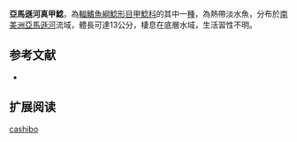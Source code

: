 {{Speciesbox
| name = 亞馬遜河真甲鯰
| image = 
| image_width = 250px
| image_caption = 
| status = NE
| status_system = IUCN3.1
| genus = Loricariichthys
| species = cashibo
| authority = Eigenmann & Allen, 1942
| synonyms = *'' Loricaria cashibo '',Eigenmann & Allen, 1942
}}

'''亞馬遜河真甲鯰'''，為[[輻鰭魚綱|輻鰭魚綱]][[鯰形目|鯰形目]][[甲鯰科|甲鯰科]]的其中一[[種|種]]，為熱帶淡水魚，分布於[[南美洲|南美洲]][[亞馬遜河|亞馬遜河]]流域，體長可達13公分，棲息在底層水域，生活習性不明。
==参考文献==
*{{FishBase_species|genus=Loricariichthys|species=cashibo|year=2014|month=11}}

== 扩展阅读 ==
{{refbegin}}
{{wikispecies-inline|Loricariichthys cashibo|亞馬遜河真甲鯰}}
{{refend}}
{{Taxonbar|from=Q5513392}}

[[Category:真甲鯰屬|cashibo]]